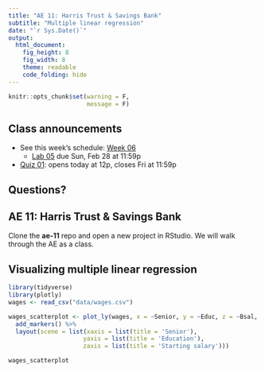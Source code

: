 ```yaml
---
title: "AE 11: Harris Trust & Savings Bank"
subtitle: "Multiple linear regression"
date: "`r Sys.Date()`"
output: 
  html_document: 
    fig_height: 8
    fig_width: 8
    theme: readable
    code_folding: hide
---
```


```r
knitr::opts_chunk$set(warning = F, 
                      message = F)
```


## Class announcements

- See this week's schedule: [Week 06](https://sta210-sp21.netlify.app/schedule/week-05/)
  - [Lab 05](https://sta210-sp21.netlify.app/labs/lab-05-penguins.html) due Sun, Feb 28 at 11:59p

- [Quiz 01](https://sta210-sp21.netlify.app/quiz/quiz-01.html): opens today at 12p, closes Fri at 11:59p 

## Questions? 

## AE 11: Harris Trust & Savings Bank 

Clone the **ae-11** repo and open a new project in RStudio. We will walk through the AE as a class.

## Visualizing multiple linear regression 

```r
library(tidyverse)
library(plotly)
wages <- read_csv("data/wages.csv")
```

```r
wages_scatterplot <- plot_ly(wages, x = ~Senior, y = ~Educ, z = ~Bsal, model = "lines") %>%
  add_markers() %>%
  layout(scene = list(xaxis = list(title = 'Senior'),
                     yaxis = list(title = 'Education'),
                     zaxis = list(title = 'Starting salary')))

wages_scatterplot
```


